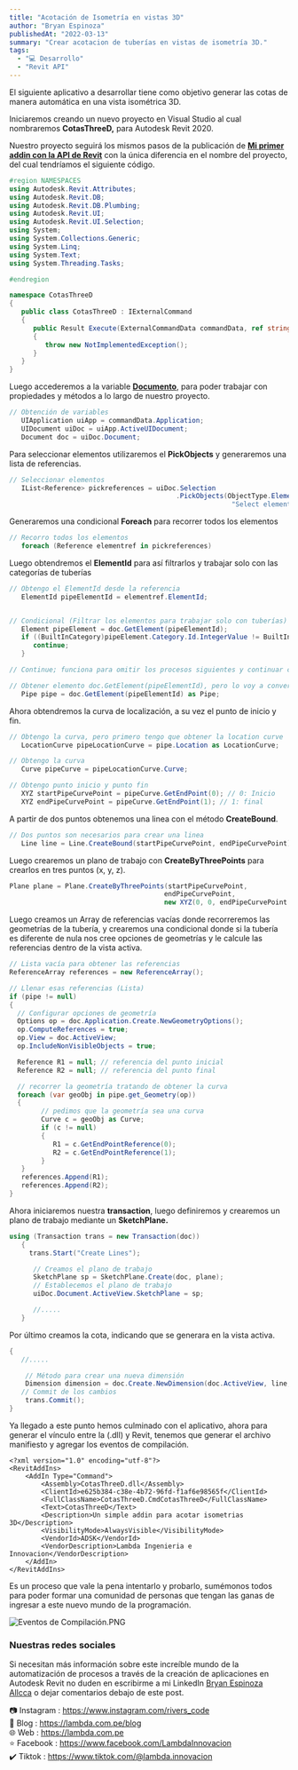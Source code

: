 ```yaml
---
title: "Acotación de Isometría en vistas 3D"
author: "Bryan Espinoza"
publishedAt: "2022-03-13"
summary: "Crear acotacion de tuberías en vistas de isometría 3D."
tags:
  - "💻 Desarrollo"
  - "Revit API"
---
```


El siguiente aplicativo a desarrollar tiene como objetivo generar las cotas de manera automática en una vista isométrica 3D.

Iniciaremos creando un nuevo proyecto en Visual Studio al cual nombraremos **CotasThreeD,** para Autodesk Revit 2020.

Nuestro proyecto seguirá los mismos pasos de la publicación de [**Mi primer addin con la API de Revit**](https://lambda.com.pe/blog/mi-primer-addin) con la única diferencia en el nombre del proyecto, del cual tendríamos el siguiente código.

```csharp:CotasThreeD.cs
#region NAMESPACES
using Autodesk.Revit.Attributes;
using Autodesk.Revit.DB;
using Autodesk.Revit.DB.Plumbing;
using Autodesk.Revit.UI;
using Autodesk.Revit.UI.Selection;
using System;
using System.Collections.Generic;
using System.Linq;
using System.Text;
using System.Threading.Tasks;

#endregion

namespace CotasThreeD
{
   public class CotasThreeD : IExternalCommand
   {
      public Result Execute(ExternalCommandData commandData, ref string message, ElementSet elements)
      {
         throw new NotImplementedException();
      }
   }
}
```

Luego accederemos a la variable [**Documento**](https://www.revitapidocs.com/2022/ab1718f9-45fb-b3d3-827e-32ff81cf929c.htm), para poder trabajar con propiedades y métodos a lo largo de nuestro proyecto.

```csharp:CotasThreeD.cs
// Obtención de variables
   UIApplication uiApp = commandData.Application;
   UIDocument uiDoc = uiApp.ActiveUIDocument;
   Document doc = uiDoc.Document;
```

Para seleccionar elementos utilizaremos el **PickObjects** y generaremos una lista de referencias.

```csharp:CotasThreeD.cs
// Seleccionar elementos
   IList<Reference> pickreferences = uiDoc.Selection
                                          .PickObjects(ObjectType.Element,
														"Select element");
```

Generaremos una condicional **Foreach** para recorrer todos los elementos

```csharp:CotasThreeD.cs
// Recorro todos los elementos
   foreach (Reference elementref in pickreferences)
```

Luego obtendremos el **ElementId** para así filtrarlos y trabajar solo con las categorías de tuberías

```csharp:CotasThreeD.cs
// Obtengo el ElementId desde la referencia
   ElementId pipeElementId = elementref.ElementId;


// Condicional (Filtrar los elementos para trabajar solo con tuberías)
   Element pipeElement = doc.GetElement(pipeElementId);
   if ((BuiltInCategory)pipeElement.Category.Id.IntegerValue != BuiltInCategory.OST_PipeCurves){
      continue;
   }

// Continue; funciona para omitir los procesos siguientes y continuar con el siguiente elemento en la lista.

// Obtener elemento doc.GetElement(pipeElementId), pero lo voy a convertir en un Pipe
   Pipe pipe = doc.GetElement(pipeElementId) as Pipe;
```

Ahora obtendremos la curva de localización, a su vez el punto de inicio y fin.

```csharp:CotasThreeD.cs
// Obtengo la curva, pero primero tengo que obtener la location curve
   LocationCurve pipeLocationCurve = pipe.Location as LocationCurve;

// Obtengo la curva
   Curve pipeCurve = pipeLocationCurve.Curve;

// Obtengo punto inicio y punto fin
   XYZ startPipeCurvePoint = pipeCurve.GetEndPoint(0); // 0: Inicio
   XYZ endPipeCurvePoint = pipeCurve.GetEndPoint(1); // 1: final
```

A partir de dos puntos obtenemos una linea con el método **CreateBound**.

```csharp:CotasThreeD.cs
// Dos puntos son necesarios para crear una linea
   Line line = Line.CreateBound(startPipeCurvePoint, endPipeCurvePoint);
```

Luego crearemos un plano de trabajo con **CreateByThreePoints** para crearlos en tres puntos (x, y, z).

```csharp:CotasThreeD.cs
Plane plane = Plane.CreateByThreePoints(startPipeCurvePoint,
                                       endPipeCurvePoint,
                                       new XYZ(0, 0, endPipeCurvePoint.Z));
```

Luego creamos un Array de referencias vacías donde recorreremos las geometrías de la tubería, y crearemos una condicional donde si la tubería es diferente de nula nos cree opciones de geometrías y le calcule las referencias dentro de la vista activa.

```csharp:CotasThreeD.cs
// Lista vacía para obtener las referencias
ReferenceArray references = new ReferenceArray();

// Llenar esas referencias (Lista)
if (pipe != null)
{
  // Configurar opciones de geometría
  Options op = doc.Application.Create.NewGeometryOptions();
  op.ComputeReferences = true;
  op.View = doc.ActiveView;
  op.IncludeNonVisibleObjects = true;

  Reference R1 = null; // referencia del punto inicial
  Reference R2 = null; // referencia del punto final

  // recorrer la geometría tratando de obtener la curva
  foreach (var geoObj in pipe.get_Geometry(op))
  {
		// pedimos que la geometría sea una curva
		Curve c = geoObj as Curve;
		if (c != null)
		{
		   R1 = c.GetEndPointReference(0);
		   R2 = c.GetEndPointReference(1);
		}
   }
   references.Append(R1);
   references.Append(R2);
}

```

Ahora iniciaremos nuestra **transaction**, luego definiremos y crearemos un plano de trabajo mediante un **SketchPlane.**

```csharp:CotasThreeD.cs
using (Transaction trans = new Transaction(doc))
   {
     trans.Start("Create Lines");

      // Creamos el plano de trabajo
      SketchPlane sp = SketchPlane.Create(doc, plane);
      // Establecemos el plano de trabajo
      uiDoc.Document.ActiveView.SketchPlane = sp;

      //.....
   }
```

Por último creamos la cota, indicando que se generara en la vista activa.

```csharp:CotasThreeD.cs
{
   //.....

	// Método para crear una nueva dimensión
	Dimension dimension = doc.Create.NewDimension(doc.ActiveView, line, references);
   // Commit de los cambios
	trans.Commit();
}
```

Ya llegado a este punto hemos culminado con el aplicativo, ahora para generar el vínculo entre la (.dll) y Revit, tenemos que generar el archivo manifiesto y agregar los eventos de compilación.

```xml:CotasThreeD.addin
<?xml version="1.0" encoding="utf-8"?>
<RevitAddIns>
	<AddIn Type="Command">
		<Assembly>CotasThreeD.dll</Assembly>
		<ClientId>e625b384-c38e-4b72-96fd-f1af6e98565f</ClientId>
		<FullClassName>CotasThreeD.CmdCotasThreeD</FullClassName>
		<Text>CotasThreeD</Text>
		<Description>Un simple addin para acotar isometrias 3D</Description>
		<VisibilityMode>AlwaysVisible</VisibilityMode>
		<VendorId>ADSK</VendorId>
		<VendorDescription>Lambda Ingenieria e Innovacion</VendorDescription>
	</AddIn>
</RevitAddIns>
```

Es un proceso que vale la pena intentarlo y probarlo, sumémonos todos para poder formar una comunidad de personas que tengan las ganas de ingresar a este nuevo mundo de la programación.

![Eventos de Compilación.PNG](/images/posts/acotacion-isometria-3d/demostracion.gif)

### Nuestras redes sociales

Si necesitan más información sobre este increíble mundo de la automatización de procesos a través de la creación de aplicaciones en Autodesk Revit no duden en escribirme a mi LinkedIn [Bryan Espinoza Allcca](https://www.linkedin.com/in/bryan-espinoza-bim/) o dejar comentarios debajo de este post.

📷 Instagram : https://www.instagram.com/rivers_code <br />
📓 Blog : https://lambda.com.pe/blog <br />
🌐 Web : https://lambda.com.pe <br />
⭐ Facebook : https://www.facebook.com/LambdaInnovacion <br />
✔️ Tiktok : https://www.tiktok.com/@lambda.innovacion <br />
